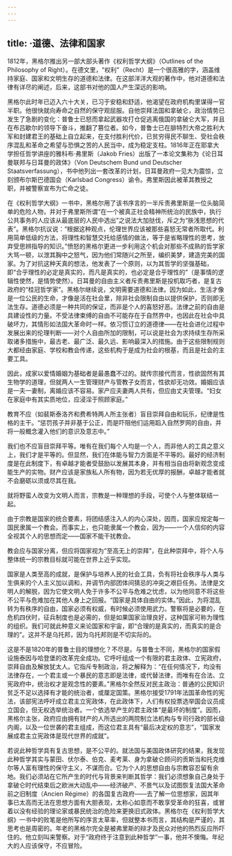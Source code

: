 ```yaml
---
---
---
```

title: ·道德、法律和国家
---




1812年，黑格尔推出另一部大部头著作《权利哲学大纲》（Outlines of the Philosophy of Right）。在德文里，“权利”（Recht）是一个很高雅的字，涵盖维持家庭、国家和文明生存的道德和法律。在这部洋洋大观的著作中，他对道德和法律有详尽的阐述，后来，这部书对他的国人产生深远的影响。

黑格尔此时年已迈入六十大关，已习于安稳和舒适，他渴望在政府机构里谋得一官半职。他很快就向寿命之自然的保守观屈服。自他崇拜法国和拿破仑，政治情势已发生了急剧的变化：普鲁士已怒而拿起武器攻打仓促逃离俄国的拿破仑大军，并且在布吕歇尔的领导下奋斗，推翻了篡位者。如今，普鲁士已在腓特烈大帝之胜利大军和封建君王的基础上自立起来，在支付胜利代价，已贫穷得民不聊生、受社会秩序混乱和革命之希望与恐惧之苦的人民当中，成为稳定支柱。1816年正在耶拿大学担任哲学讲座的雅科布·弗里斯（Jakob Fries）出版了一本论文集称为《论日耳曼联邦与日耳曼的政体》（Von Deutschem Bund und Deutscher Staatsverfassung），书中他列出一套改革的计划，日耳曼政府一见大为震惊，立刻颁布尔斯巴德国会（Karlsbad Congress）谕令。弗里斯因此被革其教授之职，并被警察宣布为亡命之徒。

在《权利哲学大纲》一书中，黑格尔用了该书序言的一半斥责弗里斯是一位头脑简单的危险人物，并对于弗里斯所谓“在一个被真正社会精神所统治的民族中，执行公共事务的人应该从最底层的人民中选出”之说法大加挞伐，斥之为“肤浅思想的代表”。黑格尔抗议说：“根据这种观点，伦理世界应该被那些喜怒无常者所取代。利用简单低级的方法，将理性和智慧交托给感情的做法，等于是省略理性的思考，放弃受思辨指导的知识。”愤怒的黑格尔更进一步利用这个机会对那些不成熟的哲学家大骂一顿，以泄其胸中之怒气，因为他们常随兴之所至，编织美梦，建造完美的国家。为了对抗这种天真的想法，他发表了一个原则，以为其哲学的坚强基础，即“合乎理性的必定是真实的，而凡是真实的，也必定是合乎理性的”（是事情的逻辑性使然，是情势使然）。日耳曼的自由主义者斥责弗里斯是投机取巧者，是复古政府的“桂冠哲学家”。黑格尔继续说，文明需要道德和法律。因为如此，生活才像是一位公民的生命，才像是活在社会里，除非社会限制自由以提供保护，否则即无法生存。道德必须是一种共同的保证，而非是个人的喜怒好恶。法律之前的自由是具建设性的力量。不受法律束缚的自由不可能存在于自然界中，也因此在社会中具破坏力，其情形如法国大革命时一样。依习惯订立的道德律——在社会进化过程中发展出来的伦理判断——对个人自由所加的限制，可以说是社会为求持续生存所采取诸多措施中，最古老、最广泛、最久远、影响最深入的措施。由于这些限制规则大都经由家庭、学校和教会传递，这些机构于是成为社会的根基，而且是社会的主要工具。

因此，成家以爱情婚姻为基础者是最愚蠢不过的。就传宗接代而言，性欲固然有其生物学的道理，但就两人一生管理财产与管教子女而言，性欲却无功效。婚姻应该是一夫一妻制，离婚应该不容易。家产应夫妻两人共有，但应由丈夫管理。“妇女在家庭中有其实质地位，应浸淫于照顾家庭。”

教育不应（如裴斯泰洛齐和费希特两人所主张者）盲目崇拜自由和玩乐，纪律是性格的主干。“惩罚孩子并非基于公正，而是吓阻他们运用蹈入自然罗网的自由，并将一般概念灌入他们的意识及意志中。”

我们也不应盲目崇拜平等。唯有在我们每个人均是一个人，而非他人的工具之意义上，我们才是平等的。但显然，我们在体能与智力方面是不平等的。最好的经济制度是在此制度下，有卓越才能者受鼓励以发展其本身，并有相当自由将新观念变成能生产的实物。财产应该是家族私人所有物，因为若无优厚的报酬，卓越才能者就不会磨砺以须或尽其在我。

就将野蛮人改变为文明人而言，宗教是一种理想的手段，可使个人与整体联结一起。

由于宗教是国家的统合要素，将团结感注入人的内心深处，因而，国家应规定每一国民隶属一个教会。而事实上，也只能隶属一个教会，因为——一个人信仰的内容全视其个人的思想而定——国家不能干扰教会。



教会应与国家分离，但应将国家视为“至高无上的崇拜”，在此种崇拜中，将个人与整体统一的宗教目标就可能在世界上近乎实现。

国家是人类至高的成就，是保护与培养人民的社会工具，负有将社会秩序与人类与生俱来的个人主义加以调和，并调节内部团体间猜忌的冲突之艰巨任务。法律是文明人的解脱，因为它使文明人免于许多不公平与危难之忧虑，以为他同意不将这些不公平与危难加在其他人身上之回报。“国家是具体自由的实体。”因此，为将混乱转为有秩序的自由，国家必须有权威，有时候必须使用武力。警察将是必要的，在危机四伏时，征兵制度也是必需的，但是如果国家治理良好，这种国家可称为理性的组织。我们可就此种意义来论国家和宇宙，即“合理的是真实的，而真实的是合理的”。这并不是乌托邦，因为乌托邦则是不切实际的。

这是不是1820年的普鲁士目的理想化？不尽是。与普鲁士不同，黑格尔的国家假设施泰因与哈登堡的改革完全成功。它呼吁组成一个有限的君主政体、立宪政府，崇拜自由及解放犹太人。它指斥专制政治，将之解释为：“在任何情况下，均没有法律存在，一个君主或一个暴民的意志即是法律，或代替法律，而唯有在合法、立宪政府中，统治权才是观念性的要素。”黑格尔全然反对民主政治：普通的公民知识贫乏不足以选择有才能的统治者，或厘定国策。黑格尔接受1791年法国革命性的宪法，该部宪法呼吁成立君主立宪政体，在此政体下，人们有权投票选举国会议员成立国会，但无权选举统治者。一个依选举产生的君主政体“是最坏的制度”。因而，黑格尔主张，政府应由拥有财产的人所选出的两院制立法机构与专司行政的部长级内阁，以及一位世袭的君主组成，而这位君主具有“最后决定权的意志”，“国家发展成君主立宪政体是现代世界的成就”。

若说此种哲学具有复古思想，是不公平的。就法国与美国政体研究的结果，我发现此种哲学其实与蒙田、伏尔泰、伯克、麦考莱、身为拿破仑顾问的贡斯当和托克维尔等人富有理性的保守主义，不谋而合。它为个人的思想自由与宗教容忍留有余地。我们必须站在它所产生的时代与背景来判断其哲学：我们必须想象自己身处于拿破仑时代结束后之欧洲大动乱中——经济破产、不景气以及试图恢复法国大革命前之旧制度（Ancien Régime）的各国复古政府——去了解一位思想家，因其年事已太高而无法在思想方面有大胆表现，太称心如意而不敢享受革命的狂喜，或冒着以没有经验的理论家或暴民统治的危险来更换旧式政体。黑格尔在《权利哲学大纲》一书中的败笔是他所写的序言太草率，但就整本书而言，其结构是严谨的，其思考也是周密的。年老的黑格尔完全是被弗里斯的辩才及民众对他的热烈反应所吓住的。他立刻叫来警察。对于“政府终于注意到此种哲学”一事，他并不懊悔。年纪大的人应该保守，不应冒险。
